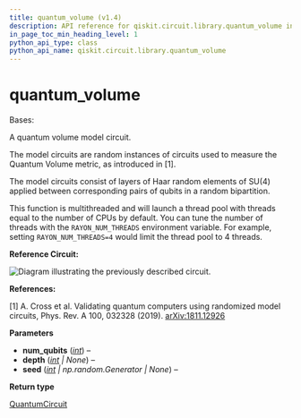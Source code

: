 ```yaml
---
title: quantum_volume (v1.4)
description: API reference for qiskit.circuit.library.quantum_volume in qiskit v1.4
in_page_toc_min_heading_level: 1
python_api_type: class
python_api_name: qiskit.circuit.library.quantum_volume
---
```


<span id="quantum-volume" />

# quantum\_volume

<Class id="qiskit.circuit.library.quantum_volume" isDedicatedPage={true} github="https://github.com/Qiskit/qiskit/tree/stable/1.4/qiskit/circuit/library/quantum_volume.py#L133-L170" signature="qiskit.circuit.library.quantum_volume(num_qubits, depth=None, seed=None)" modifiers="class">
  Bases:

  A quantum volume model circuit.

  The model circuits are random instances of circuits used to measure the Quantum Volume metric, as introduced in \[1].

  The model circuits consist of layers of Haar random elements of SU(4) applied between corresponding pairs of qubits in a random bipartition.

  This function is multithreaded and will launch a thread pool with threads equal to the number of CPUs by default. You can tune the number of threads with the `RAYON_NUM_THREADS` environment variable. For example, setting `RAYON_NUM_THREADS=4` would limit the thread pool to 4 threads.

  **Reference Circuit:**

  ![Diagram illustrating the previously described circuit.](/images/api/qiskit/1.4/qiskit-circuit-library-quantum_volume-1.avif)

  **References:**

  \[1] A. Cross et al. Validating quantum computers using randomized model circuits, Phys. Rev. A 100, 032328 (2019). [arXiv:1811.12926](https://arxiv.org/abs/1811.12926)

  **Parameters**

  *   **num\_qubits** ([*int*](https://docs.python.org/3/library/functions.html#int "(in Python v3.13)")) –
  *   **depth** ([*int*](https://docs.python.org/3/library/functions.html#int "(in Python v3.13)") *| None*) –
  *   **seed** ([*int*](https://docs.python.org/3/library/functions.html#int "(in Python v3.13)") *| np.random.Generator | None*) –

  **Return type**

  [QuantumCircuit](qiskit.circuit.QuantumCircuit "qiskit.circuit.QuantumCircuit")
</Class>

